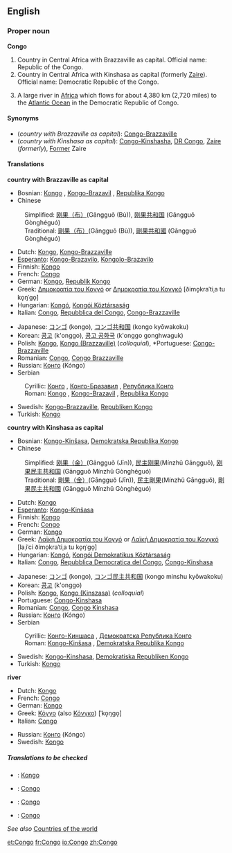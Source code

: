==English==
===Proper noun===
'''Congo'''
{{wikipedia}}

# Country in Central Africa with Brazzaville as capital. Official name: Republic of the Congo.
# Country in Central Africa with Kinshasa as capital (formerly [[Zaire]]). Official name: Democratic Republic of the Congo.
# {{rivers}} A large river in [[Africa]] which flows for about 4,380 km (2,720 miles) to the [[Atlantic Ocean]] in the Democratic Republic of Congo.

====Synonyms====
*(''country with Brazzaville as capital''): [[Congo-Brazzaville]]
*(''country with Kinshasa as capital''): [[Congo-Kinshasha]], [[DR Congo]], [[Zaire]] (''formerly''), [[Former]] Zaire

====Translations====
'''country with Brazzaville as capital'''
{{top}}
*Bosnian: [[Kongo#Bosnian|Kongo]] {{m}}, [[Kongo-Brazavil]] {{m}}, [[Republika Kongo]] {{f}}
*Chinese
:Simplified: [[刚果（布）]](Gāngguǒ (Bù)), [[刚果共和国]] (Gāngguǒ Gònghéguó)
:Traditional: [[剛果（布）]](Gāngguǒ (Bù)), [[剛果共和國]] (Gāngguǒ Gònghéguó)
*Dutch: [[Kongo#Dutch|Kongo]], [[Kongo-Brazzaville#Dutch|Kongo-Brazzaville]]
*[[Esperanto]]: [[Kongo-Brazavilo]], [[Kongolo-Brazavilo]]
*Finnish: [[Kongo#Finnish|Kongo]]
*French: [[Congo#French|Congo]]
*German: [[Kongo]], [[Republik Kongo]] {{f}}
*Greek: [[Δημοκρατία του Κογγό]] or [[Δημοκρατία του Κονγκό]] [ðimo̞kraˈtiˌa tu ko̞ŋˈɡo̞] {{f}}
*Hungarian: [[Kongó]], [[Kongói Köztársaság]]
*Italian: [[Congo#Italian|Congo]], [[w:it:Repubblica_del_Congo|Repubblica del Congo]], [[Congo-Brazzaville]]
{{mid}}
*Japanese: [[コンゴ]] (kongo), [[コンゴ共和国]] (kongo kyōwakoku)
*Korean: [[콩고]] (k'onggo), [[콩고 공화국]] (k'onggo gonghwaguk)
*Polish: [[Kongo#Polish|Kongo]], [[Kongo (Brazzaville)]] (''colloquial''), *Portuguese: [[Congo-Brazzaville]]
*Romanian: [[Congo#Romanian|Congo]], [[Congo Brazzaville]]
*Russian: [[Конго]] (Kóngo) {{m}}
*Serbian
:Cyrillic: [[Конго]] {{m}}, [[Конго-Бразавил]] {{m}}, [[Република Конго]] {{f}}
:Roman: [[Kongo#Serbian|Kongo]] {{m}}, [[Kongo-Brazavil]] {{m}}, [[Republika Kongo]] {{f}}
*Swedish: [[Kongo-Brazzaville]], [[Republiken Kongo]]
*Turkish: [[Kongo]]
{{bottom}}

'''country with Kinshasa as capital'''
{{top}}
*Bosnian: [[Kongo-Kinšasa]], [[Demokratska Republika Kongo]] {{f}}
*Chinese
:Simplified: [[刚果（金）]](Gāngguǒ (Jīn)), [[民主刚果]](Mínzhǔ Gāngguǒ), [[刚果民主共和国]] (Gāngguǒ Mínzhǔ Gònghéguó)
:Traditional: [[剛果（金）]](Gāngguǒ (Jīn)), [[民主剛果]](Mínzhǔ Gāngguǒ), [[剛果民主共和國]] (Gāngguǒ Mínzhǔ Gònghéguó)
*Dutch: [[Kongo#Dutch|Kongo]]
*[[Esperanto]]: [[Kongo-Kinŝasa]]
*Finnish: [[Kongo#Finnish|Kongo]]
*French: [[Congo#French|Congo]]
*German: [[Kongo#German|Kongo]]
*Greek: [[Λαϊκή Δημοκρατία του Κογγό]] or [[Λαϊκή Δημοκρατία του Κονγκό]] [laˌiˈci ðimo̞kraˈtiˌa tu ko̞ŋˈɡo̞] {{f}}
*Hungarian: [[Kongó]], [[Kongói Demokratikus Köztársaság]]
*Italian: [[Congo#Italian|Congo]], [[Repubblica Democratica del Congo]], [[Congo-Kinshasa]]
{{mid}}
*Japanese: [[コンゴ]] (kongo), [[コンゴ民主共和国]] (kongo minshu kyōwakoku)
*Korean: [[콩고]] (k'onggo)
*Polish: [[Kongo#Polish|Kongo]], [[Kongo (Kinszasa)]] (''colloquial'')
*Portuguese: [[Congo-Kinshasa]]
*Romanian: [[Congo#Romanian|Congo]], [[Congo Kinshasa]]
*Russian: [[Конго]] (Kóngo) {{m}}
*Serbian
:Cyrillic: [[Конго-Киншаса]] {{f}}, [[Демократска Република Конго]] {{f}}
:Roman: [[Kongo-Kinšasa]] {{f}}, [[Demokratska Republika Kongo]] {{f}}
*Swedish: [[Kongo-Kinshasa]], [[Demokratiska Republiken Kongo]]
*Turkish: [[Kongo]]
{{bottom}}

'''river'''
{{top}}
*Dutch: [[Kongo#Dutch|Kongo]]
*French: [[Congo#French|Congo]]
*German: [[Kongo#German|Kongo]] {{m}}
*Greek: [[Κόγγο]] (also [[Κόνγκο]]) [ˈko̞ŋɡo̞] {{m}}
*Italian: [[Congo#Italian|Congo]]
{{mid}}
*Russian: [[Конго]] (Kóngo) {{m}}
*Swedish: [[Kongo#Swedish|Kongo]]
{{bottom}}

=====Translations to be checked=====
{{checktrans}}

*{{ttbc|Breton}}: [[Kongo#Breton|Kongo]]
*{{ttbc|Danish}}: [[Congo#Danish|Congo]]
*{{ttbc|Interlingua}}: [[Congo#Interlingua|Congo]]
*{{ttbc|Spanish}}: [[Congo#Spanish|Congo]]

''See also'' [[Countries of the world]]

[[et:Congo]]
[[fr:Congo]]
[[io:Congo]]
[[zh:Congo]]